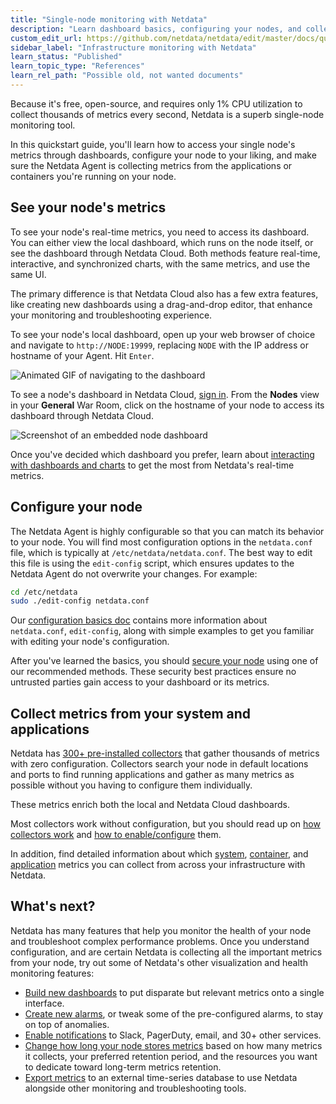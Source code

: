 ```yaml
---
title: "Single-node monitoring with Netdata"
description: "Learn dashboard basics, configuring your nodes, and collecting metrics from applications to create a powerful single-node monitoring tool."
custom_edit_url: https://github.com/netdata/netdata/edit/master/docs/quickstart/single-node.md
sidebar_label: "Infrastructure monitoring with Netdata"
learn_status: "Published"
learn_topic_type: "References"
learn_rel_path: "Possible old, not wanted documents"
---
```



Because it's free, open-source, and requires only 1% CPU utilization to collect thousands of metrics every second,
Netdata is a superb single-node monitoring tool.

In this quickstart guide, you'll learn how to access your single node's metrics through dashboards, configure your node
to your liking, and make sure the Netdata Agent is collecting metrics from the applications or containers you're running
on your node.

## See your node's metrics

To see your node's real-time metrics, you need to access its dashboard. You can either view the local dashboard, which
runs on the node itself, or see the dashboard through Netdata Cloud. Both methods feature real-time, interactive, and
synchronized charts, with the same metrics, and use the same UI.

The primary difference is that Netdata Cloud also has a few extra features, like creating new dashboards using a
drag-and-drop editor, that enhance your monitoring and troubleshooting experience.

To see your node's local dashboard, open up your web browser of choice and navigate to `http://NODE:19999`, replacing
`NODE` with the IP address or hostname of your Agent. Hit `Enter`. 

![Animated GIF of navigating to the
dashboard](https://user-images.githubusercontent.com/1153921/80825153-abaec600-8b94-11ea-8b17-1b770a2abaa9.gif)

To see a node's dashboard in Netdata Cloud, [sign in](https://app.netdata.cloud). From the **Nodes** view in your
**General** War Room, click on the hostname of your node to access its dashboard through Netdata Cloud.

![Screenshot of an embedded node
dashboard](https://user-images.githubusercontent.com/1153921/87457036-9b678e00-c5bc-11ea-977d-ad561a73beef.png)

Once you've decided which dashboard you prefer, learn about [interacting with dashboards and
charts](https://github.com/netdata/netdata/blob/master/docs/visualize/interact-dashboards-charts.md) to get the most from Netdata's real-time metrics.

## Configure your node

The Netdata Agent is highly configurable so that you can match its behavior to your node. You will find most
configuration options in the `netdata.conf` file, which is typically at `/etc/netdata/netdata.conf`. The best way to
edit this file is using the `edit-config` script, which ensures updates to the Netdata Agent do not overwrite your
changes. For example:

```bash
cd /etc/netdata
sudo ./edit-config netdata.conf
```

Our [configuration basics doc](/docs/nightly/setup/setup) contains more information about `netdata.conf`, `edit-config`,
along with simple examples to get you familiar with editing your node's configuration.

After you've learned the basics, you should [secure your node](/docs/nightly/setup/secure-your-nodes) using one of our
recommended methods. These security best practices ensure no untrusted parties gain access to your dashboard or its
metrics.

## Collect metrics from your system and applications

Netdata has [300+ pre-installed collectors](/docs/nightly/references/collectors/supported-collectors-list) that gather thousands of metrics with zero
configuration. Collectors search your node in default locations and ports to find running applications and gather as
many metrics as possible without you having to configure them individually.

These metrics enrich both the local and Netdata Cloud dashboards.

Most collectors work without configuration, but you should read up on [how collectors
work](https://github.com/netdata/netdata/blob/master/docs/collect/how-collectors-work.md) and [how to enable/configure](/docs/nightly/setup/enable-or-configure-a-collector) them.

In addition, find detailed information about which [system](/docs/nightly/concepts/system-metrics),
[container](/docs/nightly/concepts/container-metrics), and [application](/docs/nightly/concepts/application-metrics) metrics you can
collect from across your infrastructure with Netdata.

## What's next?

Netdata has many features that help you monitor the health of your node and troubleshoot complex performance problems.
Once you understand configuration, and are certain Netdata is collecting all the important metrics from your node, try
out some of Netdata's other visualization and health monitoring features:

-   [Build new dashboards](/docs/nightly/operations/netdata-cloud-visualizations/create-new-dashboards) to put disparate but relevant metrics onto a single
    interface.
-   [Create new alarms](/docs/nightly/setup/configure-health-alarms), or tweak some of the pre-configured alarms, to stay on top
    of anomalies.
-   [Enable notifications](/docs/nightly/setup/enable-alarm-notifications) to Slack, PagerDuty, email, and 30+ other services.
-   [Change how long your node stores metrics](/docs/nightly/setup/change-how-long-netdata-stores-metrics) based on how many metrics it
    collects, your preferred retention period, and the resources you want to dedicate toward long-term metrics
    retention.
-   [Export metrics](/docs/nightly/concepts/export-metrics-to-external-time-series-databases) to an external time-series database to use Netdata alongside
    other monitoring and troubleshooting tools.


